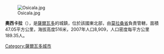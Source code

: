 [[Image:Osicala.jpg|right]]

'''奧西卡拉'''（{{lang-es|Osicala}}），是[[薩爾瓦多|薩爾瓦多]]的城鎮，位於該國東北部，由[[莫拉桑省|莫拉桑省]]負責管轄，面積47.05平方公里，海拔高度516米，2007年人口8,909，人口密度每平方公里189.35人。

{{Coord|13|48|N|88|9|W|display=title}}

{{ElSalvador-geo-stub}}
[[Category:薩爾瓦多城市|Category:薩爾瓦多城市]]